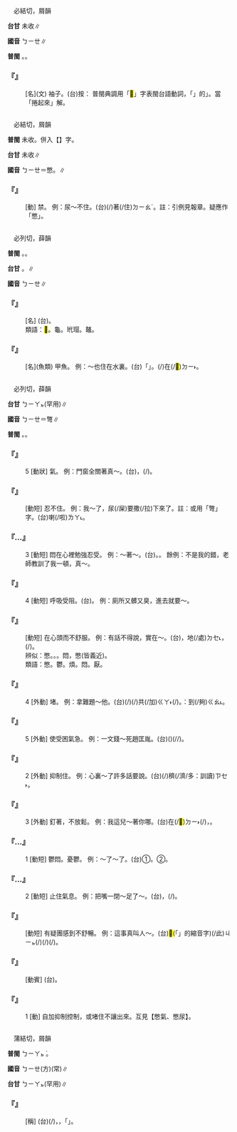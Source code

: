
=={{ruby|<mark>&#xffc56;</mark>|ㄅㄧㄝ}}==

　必結切，屑韻

'''台甘''' 未收∥

'''國音''' <rt>ㄅㄧㄝ</rt>∥

'''普閩''' {{ruby|(文)|ㄅㄧㄚㆵ}}。{{ruby|(白)|ㄅㄧㆷ}}。

    

==='''『{{ruby|<mark>&#xffc56;</mark>|ㄅㄧㄝ}}』'''===
: [名](文) 袖子。(台)按： 普閩典調用「<mark>&#xffc56;</mark>」字表閩台語動詞，「{{ruby|<mark>&#xffc56;</mark>|ㄅㄧㆷ}}{{ruby|褲|ㄎㆦ˪}}{{ruby|腳|ㄎㄚ}}」的{{ruby|「|ㄅㄧㆷ}}」。當「捲起來」解。
    

=={{ruby|彆|ㄅㄧㄝ}}==

　必結切，屑韻

'''普閩''' 未收。併入【{{ruby|別|ㄅㄧㄝˋ}}】字。

'''台甘''' 未收∥

'''國音''' <rt>ㄅㄧㄝ</rt>＝憋。{{ruby|(常)|ㄅㄧㄝˋ}}∥

    

==='''『{{ruby|彆|ㄅㄧㄝ}}』'''===
: [動] 禁。 例：尿～不住。(台){{ruby|尿|ㄌㄧㄜ˫}}{{ruby|忍|ㆢㄧㆬˋ}}{{ruby|/|ㄌㄨㄣˋ}}(/{{ruby|禁|ㄍㄧㆬ˪}}){{ruby|<mark>&#xffa45;</mark>|ㆠㆤ˫}}{{ruby|/|ㆠㄨㆤ˫}}著(/住)<rt>ㄉㄧㄠˊ</rt>。註：引例見報章。疑應作「憋」。
    

=={{ruby|<mark>&#xffcd7;</mark>|ㄅㄧㄝ}}==

　必列切，薛韻

'''普閩''' {{ruby|(文)|ㄅㄧㄚㆵ}}。{{ruby|(白)|ㄅㄧㆷ}}。

'''台甘''' {{ruby|(文)|ㄅㄧㄚㆵ}}。{{ruby|(語)|ㄅㄧㆷ}}∥

'''國音''' <rt>ㄅㄧㄝ</rt>∥

    

==='''『{{ruby|<mark>&#xffcd7;</mark>|ㄅㄧㄝ}}{{ruby|裙|ㄑㄩㄣˊ}}』'''===
: [名] (台){{ruby|<mark>&#xffcd7;</mark>|ㄅㄧㆷ}}{{ruby|唇|ㄉㄨㄣˊ}}。
:類語：<mark>&#xffcd7;</mark>。龜。玳瑁。鼇。
:
    

==='''『{{ruby|<mark>&#xffcd7;</mark>|ㄅㄧㄝ}}』'''===
: [名](魚類) 甲魚。 例：～也住在水裏。(台){{ruby|<mark>&#xffcd7;</mark>|ㄅㄧㆷ}}{{ruby|俗|ㄒㄧㆦㆶ ͘}}{{ruby|叫|ㄍㄧㄜ˪}}「{{ruby|王|ㆲˊ}}{{ruby|八|ㄅㄚㆵ}}」。{{ruby|有|ㄨ˫}}{{ruby|當|ㄉㄤ}}{{ruby|時|ㄒㄧˊ}}{{ruby|亦|ㄧㄚㆷ ͘}}{{ruby|遰|ㄉㄨㄚ˪}}(/{{ruby|站|ㄉㄧㆰ˪}})在(/<mark>&#xf9853;</mark>)<rt>ㄉㄧ˫</rt>{{ruby|水|ㄗㄨㄧˋ}}{{ruby|底|ㄉㄨㆤˋ}}{{ruby|/|ㄉㆤˋ}}。
    

=={{ruby|憋|ㄅㄧㄝ}}==

　必列切，薛韻

'''台甘''' <rt>ㄅㄧㄚㆵ</rt>{{ruby|。|ㄆㄧㄚㆵ}}(罕用)∥

'''國音''' <rt>ㄅㄧㄝ</rt>{{ruby|。|ㄅㄧㄝˋ}}＝彆∥

'''普閩''' {{ruby|(文)|ㄅㄧㄚㆵ}}。{{ruby|(白)|ㄅㆤㆷ}}{{ruby|。|ㄅㄧㆷ}}。

    

==='''『{{ruby|憋|ㄅㄧㄝ}}{{ruby|氣|ㄑㄧˋ}}』'''===
:5  [動狀] {{ruby|悶|ㄇㄣ}}氣。 例：門窗全關著真～。(台){{ruby|窗|ㄊㄤ}}{{ruby|仔|ㄚ}}{{ruby|攏|ㄌㆲˋ}}{{ruby|關|ㄍㄨㆪ}}{{ruby|/|ㄍㄨㆮ}}{{ruby|咧|ㄌㆤ˪}}，{{ruby|<mark>&#xffa45;</mark>|ㆠㆤ˫}}{{ruby|/|ㆠㄨㆤ˫}}{{ruby|喘|ㄘㄨㄢˋ}}{{ruby|氣|ㄎㄨㄧ˪}}(/{{ruby|實|ㄗㄚㆵ ͘}}{{ruby|氣|ㄎㄨㄧ˪}})。
    

==='''『{{ruby|憋|ㄅㄧㄝ}}{{ruby|不|ㄅㄨˊ}}{{ruby|住|ㄓㄨˋ}}』'''===
: [動短] 忍不住。 例：我～了，尿(/屎)要撒(/拉)下來了。註：或用「彆」字。(台){{ruby|我|ㆣㄨㄚˋ}}{{ruby|忍|ㆢㄧㆬˋ}}{{ruby|/|ㄌㄨㄣˋ}}{{ruby|<mark>&#xffa45;</mark>|ㆠㆤ˫}}{{ruby|/|ㆠㄨㆤ˫}}{{ruby|住|ㄉㄧㄠˊ}}{{ruby|尿|ㆢㄧㄜ˫}}{{ruby|/|ㄌㄧㄜ˫}}{{ruby|<mark>&#xffa49;</mark>|ㆠㆤㆷ}}{{ruby|/|ㆠㄨㆤㆷ}}{{ruby|泄|ㄘㄨㄚㆷ}}{{ruby|出|ㄘㄨㆵ}}{{ruby|來|·ㄌㄞˊ}}喇(/啦)<rt>ㄌㄚ˪</rt>。
    

==='''『{{ruby|憋|ㄅㄧㄝ}}…{{ruby|氣|ㄑㄧˋ}}』'''===
:3  [動短] 悶在心裡勉強忍受。 例：～著～。(台){{ruby|激|ㄍㄧㆤㆶ}}{{ruby|心|ㄒㄧㆬ}}。{{ruby|凝|ㆣㄧㄥˊ}}{{ruby|心|ㄒㄧㆬ}}。 餘例：不是我的錯，老師教訓了我一頓，真～。
    

==='''『{{ruby|憋|ㄅㄧㄝ}}{{ruby|氣|ㄑㄧˋ}}』'''===
:4  [動短] 呼吸受阻。(台){{ruby|實|ㄗㄚㆵ ͘}}{{ruby|氣|ㄎㄨㄧ˪}}。 例：廁所又髒又臭，進去就要～。
    

==='''『{{ruby|憋|ㄅㄧㄝ}}{{ruby|得|ㄉㄜ}}{{ruby|慌|ㄏㄨㄤ}}』'''===
: [動短] {{ruby|悶|ㄇㄣˋ}}在心頭而不舒服。 例：有話不得說，實在～。(台){{ruby|有|ㄨ˫}}{{ruby|話|ㄨㆤ˫}}{{ruby|<mark>&#xffa45;</mark>|ㆠㆤ˫}}{{ruby|/|ㆠㄨㆤ˫}}{{ruby|得|ㄉㄧㆵ}}{{ruby|講|ㄍㆲˋ}}，{{ruby|有|ㄨ˫}}{{ruby|氣|ㄎㄨㄧ˪}}{{ruby|無|ㆠㄜˊ}}地(/處)<rt>ㄉㆤ˪</rt>{{ruby|<mark>&#xffb4f;</mark>|ㄊㄠˋ}}，{{ruby|真|ㄐㄧㄣ}}{{ruby|拗|ㄠˋ}}{{ruby|鬱|ㄨㆵ}}(/{{ruby|偓|ㄚㆶ}}{{ruby|促|ㄗㄚㆶ}})。
:辨似：憋。{{ruby|蹩|ㄅㄧㄝˊ}}。{{ruby|彆|ㄅㄧㄝˋ}}。悶，憋(皆義近)。
:
:類語：憋。鬱。煩。悶。厭。
:
    

==='''『{{ruby|憋|ㄅㄧㄝ}}』'''===
:4  [外動] 堵。 例：拿難題～他。(台){{ruby|用|ㄧㄥ˫}}{{ruby|/|ㄧㆲ˫}}{{ruby|困|ㄎㄨㄣ˪}}{{ruby|難|ㄌㄢˊ}}{{ruby|丌|ㆤ}}{{ruby|載|ㄉㄞ˫}}(/{{ruby|戴|ㄉㄞ˪}}){{ruby|事|ㄐㄧ˪}}(/{{ruby|事|ㄉㄞ˫}}{{ruby|情|ㄐㄧ˪}})共(/加)<rt>ㄍㄚ˫</rt>{{ruby|堵|ㄉㄨˋ}}(/{{ruby|注|ㄗㄨ˪}}){{ruby|→|ㄉㄨ˫}}{{ruby|咧|ㄌㆤ˪}}。{{ruby|俗|ㄒㄧㆦㆶ ͘}}{{ruby|語|ㆣㄧˋ}}{{ruby|/|ㆣㄨˋ}}{{ruby|講|ㄍㆲˋ}}：{{ruby|扑|ㄆㄚㆷ}}{{ruby|一|ㄐㄧㆵ ͘}}{{ruby|枝|ㄍㄧ}}{{ruby|付|ㄏㆦ˫}}{{ruby|伊|ㄧ}}到(/夠)<rt>ㄍㄠ˪</rt>。
    

==='''『{{ruby|憋|ㄅㄧㄝ}}』'''===
:5  [外動] 使受困氣急。 例：一文錢～死趙匡胤。(台)({{ruby|因|ㄧㄣ}}{{ruby|為|ㄨㄧ˫}}{{ruby|提|ㄊㆤㆷ}}{{ruby|<mark>&#xffa45;</mark>|ㆠㆤ˫}}{{ruby|/|ㆠㄨㆤ˫}}{{ruby|出|ㄘㄨㆵ}}){{ruby|一|ㄐㄧㆵ ͘}}{{ruby|個|ㆤˊ}}{{ruby|錢|ㄐㆪˊ}}{{ruby|急|ㄍㄧㆴ}}(/{{ruby|激|ㄍㄧㆤㆶ}}/{{ruby|氣|ㄎㄧ˪}}){{ruby|死|ㄒㄧˋ}}{{ruby|趙|ㄉㄧㄜ˫}}{{ruby|匡|ㄎㆲ}}{{ruby|胤|ㄧㄣ˫}}。
    

==='''『{{ruby|憋|ㄅㄧㄝ}}』'''===
:2  [外動] 抑制住。 例：心裏～了許多話要說。(台){{ruby|心|ㄒㄧㆬ}}{{ruby|肝|ㄍㄨㆩ}}{{ruby|底|ㄉㄨㆤˋ}}{{ruby|/|ㄉㆤˋ}}{{ruby|忍|ㆢㄧㆬˋ}}{{ruby|/|ㄌㄨㄣˋ}}(/{{ruby|激|ㄍㄧㆤㆶ}}){{ruby|真|ㄐㄧㄣ}}穧(/濟/多：訓讀)<rt>ㄗㆤ˫</rt>{{ruby|/|ㄗㄨㆤ˫}}{{ruby|話|ㄨㆤ˫}}{{ruby|<mark>&#xffa49;</mark>|ㆠㆤㆷ}}{{ruby|/|ㆠㄨㆤㆷ}}{{ruby|講|ㄍㆲˋ}}。
    

==='''『{{ruby|憋|ㄅㄧㄝ}}』'''===
:3  [外動] 釘著，不放鬆。 例：我這兒～著你哪。(台){{ruby|汝|ㄌㄧˋ}}{{ruby|付|ㄏㆦ˫}}{{ruby|我|ㆣㄨㄚˋ}}{{ruby|搦|ㄌㄚㆶ ͘}}在(/<mark>&#xf9853;</mark>)<rt>ㄉㄧ˫</rt>{{ruby|手|ㄑㄧㄨˋ}}{{ruby|內|ㄌㄞ˫}}(/{{ruby|頷|ㆰ˫}}{{ruby|<mark>&#xffacf;</mark>|ㄍㄨㄣˋ}}{{ruby|仔|ㄚ}}){{ruby|付|ㄏㆦ˫}}{{ruby|我|ㆣㄨㄚˋ}}{{ruby|叉|ㄘㆤ}}{{ruby|咧|ㄌㆤ˪}}，{{ruby|我|ㆣㄨㄚˋ}}{{ruby|<mark>&#xffa45;</mark>|ㆠㆤ˫}}{{ruby|/|ㆠㄨㆤ˫}}{{ruby|放|ㄅㄤ˪}}{{ruby|汝|ㄌㄧˋ}}{{ruby|去|ㄎㄧ˪}}。
    

==='''『{{ruby|憋|ㄅㄧㄝ}}…{{ruby|氣|ㄑㄧˋ}}』'''===
:1  [動短] 鬱悶。憂鬱。 例：～了～了。(台)①{{ruby|實|ㄗㄚㆵ ͘}}{{ruby|氣|ㄎㄨㄧ˪}}{{ruby|去|ㄎㄧ˪}}。②{{ruby|<mark>&#xffa45;</mark>|ㆠㆤ˫}}{{ruby|/|ㆠㄨㆤ˫}}{{ruby|喘|ㄘㄨㄢˋ}}{{ruby|氣|ㄎㄨㄧ˪}}{{ruby|去|·ㄎㄧ˪}}。
    

==='''『{{ruby|憋|ㄅㄧㄝ}}…{{ruby|氣|ㄑㄧˋ}}』'''===
:2  [動短] 止住氣息。 例：把嘴一閉～足了～。(台){{ruby|嘴|ㄘㄨㄧ˪}}{{ruby|合|ㄏㄚㆴ ͘}}{{ruby|起|·ㄎㄧˋ}}{{ruby|來|·ㄌㄞˊ}}，{{ruby|氣|ㄎㄨㄧ˪}}{{ruby|禁|ㄍㄧㆬ˪}}{{ruby|付|ㄏㆦ˫}}{{ruby|真|ㄐㄧㄣ}}{{ruby|飽|ㄅㄚˋ}}(/{{ruby|足|ㄐㄧㆦㆶ}})。
    

==='''『{{ruby|憋|ㄅㄧㄝ}}{{ruby|悶|·ㄇㄣ}}』'''===
: [動短] 有疑團感到不舒暢。 例：這事真叫人～。(台)<mark>&#xffb50;</mark>(「{{ruby|此|ㄐㄧˋ}}{{ruby|一|ㄐㄧㆵ ͘}}」的縮音字)(/此)<rt>ㄐㄧㆵ</rt>{{ruby|個|ㆤˊ}}{{ruby|載|ㄉㄞ˫}}(/{{ruby|戴|ㄉㄞ˪}}){{ruby|事|ㄐㄧ˪}}(/{{ruby|事|ㄉㄞ˫}}{{ruby|情|ㄐㄧ˪}}){{ruby|實|ㄒㄧㆵ ͘}}{{ruby|在|ㄗㄞ˫}}{{ruby|真|ㄐㄧㄣ}}{{ruby|拗|ㄠˋ}}{{ruby|鬱|ㄨㆵ}}(/{{ruby|鬱|ㄨㆵ}}{{ruby|悴|ㄗㄨㆵ}})。
    

==='''『{{ruby|憋|ㄅㄧㄝ}}{{ruby|尿|ㄋㄧㄠˋ}}』'''===
: [動賓] (台){{ruby|禁|ㄍㄧㆬ˪}}{{ruby|尿|ㆢㄧㄜ˫}}{{ruby|/|ㄌㄧㄜ˫}}。
    

==='''『{{ruby|憋|ㄅㄧㄝ}}』'''===
:1  [動] 自加抑制控制，或堵住不讓出來。互見【憋氣、憋尿】。
    

=={{ruby|癟|ㄅㄧㄝ}}==

　蒲結切，屑韻

'''普閩''' <rt>ㄅㄧㄚㆵ ͘</rt>。

'''國音''' <rt>ㄅㄧㄝ</rt>(方){{ruby|。|ㄅㄧㄝˇ}}(常)∥

'''台甘''' <rt>ㄅㄧㄚㆵ</rt>(罕用)∥

    

==='''『{{ruby|小|ㄒㄧㄠˇ}}{{ruby|癟|ㄅㄧㄝ}}{{ruby|三|ㄙㄢ}}』'''===
: [稱] (台){{ruby|上|ㄒㄧㄤ˫}}{{ruby|/|ㄒㄧㆲ˫}}{{ruby|海|ㄏㄞˋ}}{{ruby|方|ㄏㆲ}}{{ruby|言|ㆣㄧㄢˊ}}{{ruby|罵|ㄇㆤ˫}}{{ruby|/|ㄇㄚ˫}}{{ruby|無|ㆠㄜˊ}}{{ruby|頭|ㄊㄠˊ}}{{ruby|路|ㄌㆦ˫}}{{ruby|丌|ㆤ}}{{ruby|<mark>&#xffae6;</mark>|ㄊㄧㆵ}}{{ruby|<mark>&#xffaec;</mark>|ㄊㄜˊ}}(/{{ruby|ㄔ|ㄑㄧㆵ}}{{ruby|亍|ㄊㄜˊ}}){{ruby|<mark>&#xffb51;</mark>|ㆣㄧㄣˋ}}{{ruby|仔|ㄚ}}，{{ruby|專|ㄗㄨㄢ}}{{ruby|靠|ㄎㄜ˪}}{{ruby|偷|ㄊㄠ}}{{ruby|物|ㄇㄧㆷ ͘}}{{ruby|/|ㄇㆭㆷ ͘}}{{ruby|求|ㄍㄧㄨˊ}}{{ruby|乞|ㄎㄧㆵ}}{{ruby|丌|ㆤ}}{{ruby|瘦|ㄙㄢˋ}}{{ruby|猴|ㄍㄠˊ}}，{{ruby|所|ㄙㆦˋ}}{{ruby|以|ㄧˋ}}{{ruby|叫|ㄍㄧㄜ˪}}{{ruby|做|ㄗㄨㆤ˪}}{{ruby|/|ㄗㄜ˪}}「{{ruby|癟|ㄅㄧㄝˇ}}{{ruby|→|ㄅㄧㄝ}}」。
    
